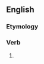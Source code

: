 ==English==

===Etymology===
{{suffix|survey|est|lang=en}}

===Verb===
{{head|en|verb form}}

# {{en-archaic second-person singular of|survey|lang=en}}